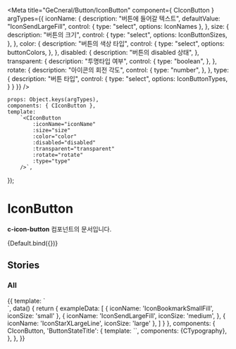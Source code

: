 
<Meta
    title="GeCneral/Button/IconButton"
    component={ CIconButton }
    argTypes={{
        iconName: {
            description: "버튼에 들어갈 텍스트",
            defaultValue: "IconSendLargeFill",
            control: {
                type: "select",
                options: IconNames
            },
        },
        size: {
            description: "버튼의 크기",
            control: {
                type: "select",
                options: IconButtonSizes,
            },
        },
        color: {
            description: "버튼의 색상 타입",
            control: {
                type: "select",
                options: buttonColors,
            },
        },
        disabled: {
            description: "버튼의 disabled 상태",
        },
        transparent: {
            description: "투명타입 여부",
            control: {
                type: "boolean",
            },
        },
        rotate: {
            description: "아이콘의 회전 각도",
            control: {
                type: "number",
            },
        },
        type: {
            description: "버튼 타입",
            control: {
                type: "select",
                options: IconButtonTypes,
            }
        }
    }}
/>

    props: Object.keys(argTypes),
    components: { CIconButton },
    template:
        `<CIconButton
            :iconName="iconName"
            :size="size"
            :color="color"
            :disabled="disabled"
            :transparent="transparent"
            :rotate="rotate"
            :type="type"
        />`,
});

# IconButton

**c-icon-button** 컴포넌트의 문서입니다.

<Story name="Default" height="100px">
    {Default.bind({})}
</Story>

<ArgsTable story="Default" />

## Stories
### All
<Canvas>
    <Story name="All" height="100px">
        {{
            template: `
                <div>
                      <template v-for="(item, index) in exampleData">
                        <div class="flex mb-10">
                            <CIconButton :icon-name="item.iconName" :size="item.iconSize" class="mr-10"/>
                            <CIconButton :icon-name="item.iconName" :size="item.iconSize" class="hover-test mr-10"/>
                            <CIconButton :icon-name="item.iconName" :size="item.iconSize" transparent class="hover-test mr-10"/>
                            <CIconButton :icon-name="item.iconName" :size="item.iconSize" disabled class="mr-10"/>
                        </div>
                      </template>
                </div>
            `,
            data() {
                return {
                    exampleData: [
                        {
                            iconName: 'IconBookmarkSmallFill',
                            iconSize: 'small'
                        },
                        {
                            iconName:  'IconSendLargeFill',
                            iconSize: 'medium',
                        },
                        {
                            iconName:  'IconStarXLargeLine',
                            iconSize: 'large'
                        },
                    ]
                }
            },
            components: { CIconButton,
                'ButtonStateTitle': {
                    template: `<CTypography type="body2" color="gray400" class="mb-10" style="min-width: 70px"><slot/></CTypography>`,
                    components: {CTypography},
                },
            },
        }}
    </Story>
</Canvas>
